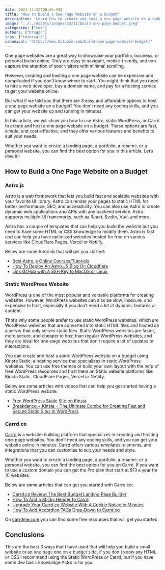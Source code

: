 ```yaml
---
date: 2023-11-22T00:00:00Z
title: "How to Build a One Page Website on a Budget"
description: "Learn how to create and host a one page website on a budget using Astro, static WordPress, or Carrd. These options are fast, simple, and cost-effective."
image: "../../assets/images/23/11/build-one-page-budget.jpeg"
categories: ["cms"]
authors: ["Dragos"]
tags: ["tutorials"]
canonical: "https://www.bitdoze.com/build-one-page-website-budget/"
---
```



One page websites are a great way to showcase your portfolio, business, or personal brand online. They are easy to navigate, mobile-friendly, and can capture the attention of your visitors with minimal scrolling.

However, creating and hosting a one page website can be expensive and complicated if you don’t know where to start. You might think that you need to hire a web developer, buy a domain name, and pay for a hosting service to get your website online.

But what if we told you that there are 3 easy and affordable options to host a one page website on a budget? You don’t need any coding skills, and you can get your website up and running in minutes.

In this article, we will show you how to use Astro, static WordPress, or Carrd to create and host a one page website on a budget. These options are fast, simple, and cost-effective, and they offer various features and benefits to suit your needs.

Whether you want to create a landing page, a portfolio, a resume, or a personal website, you can find the best option for you in this article. Let’s dive in!

## How to Build a One Page Website on a Budget

<YouTubeEmbed
  url="https://www.youtube.com/embed/HpGWpBefkOE"
  label="How to Build a One Page Website on a Budget"
/>

### Astro js

Astro is a web framework that lets you build fast and scalable websites with your favorite UI library. Astro can render your pages to static HTML for better performance, SEO, and accessibility. You can also use Astro to create dynamic web applications and APIs with any backend service. Astro supports multiple UI frameworks, such as React, Svelte, Vue, and more.

Astro has a couple of templates that can help you build the website but you need to have some HTML or CSS knowledge to modify them. Astro is fast and can help you have optimized websites hosted for free on various services like CloudFlare Pages, Vercel or Netlify.

Below are some tutorials that will get you started:

- [Best Astro.js Online Courses/Tutorials](https://www.bitdoze.com/best-astrojs-online-courses/)
- [How To Deploy An Astro.JS Blog On Cloudflare](https://www.bitdoze.com/deploy-astrojs-cloudflare/)
- [Link GitHub with A SSH Key to MacOS or Linux](https://www.bitdoze.com/link-github-with-ssh-maco-linux/)

### Static WordPress Website

WordPress is one of the most popular and versatile platforms for creating websites. However, WordPress websites can also be slow, insecure, and expensive to host, especially if you don’t need a lot of dynamic features or content.

That’s why some people prefer to use static WordPress websites, which are WordPress websites that are converted into static HTML files and hosted on a server that only serves static files. Static WordPress websites are faster, more secure, and cheaper to host than regular WordPress websites, and they are ideal for one-page websites that don’t require a lot of updates or interactions.

You can create and host a static WordPress website on a budget using Kinsta Static, a hosting service that specializes in static WordPress websites. You can use free themes or build your own layout with the help of free WordPress resources and host them on Static website platforms like Kinsta Static, CloudFlare Pages, Vercel or Netlify.

Below are some articles with videos that can help you get started having a static WordPress website:

- [Free WordPress Static Site on Kinsta](https://www.wpdoze.com/deploy-wp-static-website-kinsta-static/)
- [Breakdance + Kinsta = The Ultimate Combo for Creating Fast and Secure Static Sites in WordPress](https://www.wpdoze.com/breakdance-kinsta-static-site/)

### Carrd.co

[Carrd](https://try.carrd.co/bitdoze) is a website-building platform that specializes in creating and hosting one-page websites. You don’t need any coding skills, and you can get your website online in minutes. Carrd offers various templates, elements, and integrations that you can customize to suit your needs and style.

Whether you want to create a landing page, a portfolio, a resume, or a personal website, you can find the best option for you on Carrd. If you want to use a custom domain you can get the Pro plan that start at $19 a year for 10 websites.

Below are some articles that can get you started with Carrd.co:

- [Carrd.co Review: The Best Budget Landing Page Builder](https://www.bitdoze.com/carrd-review/)
- [How To Add a Sticky Header to Carrd](https://www.bitdoze.com/add-stickey-header-carrd/)
- [Upgrade Your Carrd.co Website With A Cookie Notice in Minutes](https://www.bitdoze.com/add-cookie-notice-carrd/)
- [How To Add Accordion FAQs Drop-Down to Carrd.co](https://www.bitdoze.com/add-accordion-carrd/)

On [carrdme.com](https://carrdme.com/) you can find some free resources that will get you started.

## Conclusions

This are the best 3 ways that I have used that will help you build a small website or an one page one on a budget side, if you don't know any HTML or CSS I recommend using the Static WordPress or Carrd, but if you have some dev basic knowladge Astro is for you.